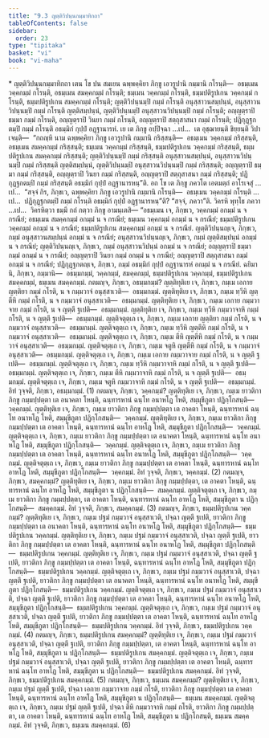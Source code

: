```yaml
---
title: "9.3 ญตฺติวิปนฺนกมฺมาทิกถา"
tableOfContents: false
sidebar:
  order: 23
type: "tipitaka"
basket: "vi"
book: "vi-maha"
---
```



<DynamicBreadcrumb />

<Paragraph type="center" book="vi-maha">
* ญตฺติวิปนฺนกมฺมาทิกถา
</Paragraph>

<Division number="385" book="vi-maha">

<Paragraph number="1786" book="vi-maha">
เตน โข ปน สมเยน ฉพฺพคฺคิยา ภิกฺขู เอวรูปานิ กมฺมานิ กโรนฺติ—  อธมฺเมน วคฺคกมฺมํ กโรนฺติ, อธมฺเมน สมคฺคกมฺมํ กโรนฺติ; ธมฺเมน วคฺคกมฺมํ กโรนฺติ, ธมฺมปติรูปเกน วคฺคกมฺมํ กโรนฺติ, ธมฺมปติรูปเกน สมคฺคกมฺมํ กโรนฺติ; ญตฺติวิปนฺนมฺปิ กมฺมํ กโรนฺติ อนุสฺสาวนสมฺปนฺนํ, อนุสฺสาวนวิปนฺนมฺปิ กมฺมํ กโรนฺติ ญตฺติสมฺปนฺนํ, ญตฺติวิปนฺนมฺปิ อนุสฺสาวนวิปนฺนมฺปิ กมฺมํ กโรนฺติ; อญฺญตฺราปิ ธมฺมา กมฺมํ กโรนฺติ, อญฺญตฺราปิ วินยา กมฺมํ กโรนฺติ, อญฺญตฺราปิ สตฺถุสาสนา กมฺมํ กโรนฺติ; ปฏิกุฏฺฐกตมฺปิ กมฺมํ กโรนฺติ อธมฺมิกํ กุปฺปํ อฏฺฐานารหํ.
</Paragraph>

<Paragraph number="1787" book="vi-maha">
เย เต ภิกฺขู อปฺปิจฺฉา …เป…  เต อุชฺฌายนฺติ ขิยฺยนฺติ วิปาเจนฺติ—  “กถญฺหิ นาม ฉพฺพคฺคิยา ภิกฺขู เอวรูปานิ กมฺมานิ กริสฺสนฺติ—  อธมฺเมน วคฺคกมฺมํ กริสฺสนฺติ, อธมฺเมน สมคฺคกมฺมํ กริสฺสนฺติ; ธมฺเมน วคฺคกมฺมํ กริสฺสนฺติ, ธมฺมปติรูปเกน วคฺคกมฺมํ กริสฺสนฺติ, ธมฺมปติรูปเกน สมคฺคกมฺมํ กริสฺสนฺติ; ญตฺติวิปนฺนมฺปิ กมฺมํ กริสฺสนฺติ อนุสฺสาวนสมฺปนฺนํ, อนุสฺสาวนวิปนฺนมฺปิ กมฺมํ กริสฺสนฺติ ญตฺติสมฺปนฺนํ, ญตฺติวิปนฺนมฺปิ อนุสฺสาวนวิปนฺนมฺปิ กมฺมํ กริสฺสนฺติ; อญฺญตฺราปิ ธมฺมา กมฺมํ กริสฺสนฺติ, อญฺญตฺราปิ วินยา กมฺมํ กริสฺสนฺติ, อญฺญตฺราปิ สตฺถุสาสนา กมฺมํ กริสฺสนฺติ; ปฏิกุฏฺฐกตมฺปิ กมฺมํ กริสฺสนฺติ อธมฺมิกํ กุปฺปํ อฏฺฐานารหนฺ”ติ.
</Paragraph>

<Paragraph number="1788" book="vi-maha">
อถ โข เต ภิกฺขู ภควโต เอตมตฺถํ อาโรเจสุํ …เป…  “สจฺจํ กิร, ภิกฺขเว, ฉพฺพคฺคิยา ภิกฺขู เอวรูปานิ กมฺมานิ กโรนฺติ—  อธมฺเมน วคฺคกมฺมํ กโรนฺติ …เป…  ปฏิกุฏฺฐกตมฺปิ กมฺมํ กโรนฺติ อธมฺมิกํ กุปฺปํ อฏฺฐานารหนฺ”ติ? “สจฺจํ, ภควา”ติ. วิครหิ พุทฺโธ ภควา …เป…  วิครหิตฺวา ธมฺมึ กถํ กตฺวา ภิกฺขู อามนฺเตสิ—
</Paragraph>

</Division>
<Division number="386" book="vi-maha">

<Paragraph number="1789" book="vi-maha">
“อธมฺเมน เจ, ภิกฺขเว, วคฺคกมฺมํ อกมฺมํ น จ กรณียํ; อธมฺเมน สมคฺคกมฺมํ อกมฺมํ น จ กรณียํ; ธมฺเมน วคฺคกมฺมํ อกมฺมํ น จ กรณียํ; ธมฺมปติรูปเกน วคฺคกมฺมํ อกมฺมํ น จ กรณียํ; ธมฺมปติรูปเกน สมคฺคกมฺมํ อกมฺมํ น จ กรณียํ. ญตฺติวิปนฺนญฺเจ, ภิกฺขเว, กมฺมํ อนุสฺสาวนสมฺปนฺนํ อกมฺมํ น จ กรณียํ; อนุสฺสาวนวิปนฺนญฺเจ, ภิกฺขเว, กมฺมํ ญตฺติสมฺปนฺนํ อกมฺมํ น จ กรณียํ; ญตฺติวิปนฺนญฺเจ, ภิกฺขเว, กมฺมํ อนุสฺสาวนวิปนฺนํ อกมฺมํ น จ กรณียํ; อญฺญตฺราปิ ธมฺมา กมฺมํ อกมฺมํ น จ กรณียํ; อญฺญตฺราปิ วินยา กมฺมํ อกมฺมํ น จ กรณียํ; อญฺญตฺราปิ สตฺถุสาสนา กมฺมํ อกมฺมํ น จ กรณียํ; ปฏิกุฏฺฐกตญฺเจ, ภิกฺขเว, กมฺมํ อธมฺมิกํ กุปฺปํ อฏฺฐานารหํ อกมฺมํ น จ กรณียํ.
</Paragraph>

</Division>
<Division number="387" book="vi-maha">

<Paragraph number="1790" book="vi-maha">
ฉยิมานิ, ภิกฺขเว, กมฺมานิ—  อธมฺมกมฺมํ, วคฺคกมฺมํ, สมคฺคกมฺมํ, ธมฺมปติรูปเกน วคฺคกมฺมํ, ธมฺมปติรูปเกน สมคฺคกมฺมํ, ธมฺเมน สมคฺคกมฺมํ.
</Paragraph>

<Paragraph number="1791" book="vi-maha">
กตมญฺจ, ภิกฺขเว, อธมฺมกมฺมํ? ญตฺติทุติเย เจ, ภิกฺขเว, กมฺเม เอกาย ญตฺติยา กมฺมํ กโรติ, น จ กมฺมวาจํ อนุสฺสาเวติ—  อธมฺมกมฺมํ. ญตฺติทุติเย เจ, ภิกฺขเว, กมฺเม ทฺวีหิ ญตฺตีหิ กมฺมํ กโรติ, น จ กมฺมวาจํ อนุสฺสาเวติ—  อธมฺมกมฺมํ. ญตฺติทุติเย เจ, ภิกฺขเว, กมฺเม เอกาย กมฺมวาจาย กมฺมํ กโรติ, น จ ญตฺตึ ฐเปติ—  อธมฺมกมฺมํ. ญตฺติทุติเย เจ, ภิกฺขเว, กมฺเม ทฺวีหิ กมฺมวาจาหิ กมฺมํ กโรติ, น จ ญตฺตึ ฐเปติ—  อธมฺมกมฺมํ. ญตฺติจตุตฺเถ เจ, ภิกฺขเว, กมฺเม เอกาย ญตฺติยา กมฺมํ กโรติ, น จ กมฺมวาจํ อนุสฺสาเวติ—  อธมฺมกมฺมํ. ญตฺติจตุตฺเถ เจ, ภิกฺขเว, กมฺเม ทฺวีหิ ญตฺตีหิ กมฺมํ กโรติ, น จ กมฺมวาจํ อนุสฺสาเวติ—  อธมฺมกมฺมํ. ญตฺติจตุตฺเถ เจ, ภิกฺขเว, กมฺเม ตีหิ ญตฺตีหิ กมฺมํ กโรติ, น จ กมฺมวาจํ อนุสฺสาเวติ—  อธมฺมกมฺมํ. ญตฺติจตุตฺเถ เจ, ภิกฺขเว, กมฺเม จตูหิ ญตฺตีหิ กมฺมํ กโรติ, น จ กมฺมวาจํ อนุสฺสาเวติ—  อธมฺมกมฺมํ. ญตฺติจตุตฺเถ เจ, ภิกฺขเว, กมฺเม เอกาย กมฺมวาจาย กมฺมํ กโรติ, น จ ญตฺตึ ฐเปติ—  อธมฺมกมฺมํ. ญตฺติจตุตฺเถ เจ, ภิกฺขเว, กมฺเม ทฺวีหิ กมฺมวาจาหิ กมฺมํ กโรติ, น จ ญตฺตึ ฐเปติ—  อธมฺมกมฺมํ. ญตฺติจตุตฺเถ เจ, ภิกฺขเว, กมฺเม ตีหิ กมฺมวาจาหิ กมฺมํ กโรติ, น จ ญตฺตึ ฐเปติ—  อธมฺมกมฺมํ. ญตฺติจตุตฺเถ เจ, ภิกฺขเว, กมฺเม จตูหิ กมฺมวาจาหิ กมฺมํ กโรติ, น จ ญตฺตึ ฐเปติ—  อธมฺมกมฺมํ. อิทํ วุจฺจติ, ภิกฺขเว, อธมฺมกมฺมํ. (1)
</Paragraph>

<Paragraph number="1792" book="vi-maha">
กตมญฺจ, ภิกฺขเว, วคฺคกมฺมํ? ญตฺติทุติเย เจ, ภิกฺขเว, กมฺเม ยาวติกา ภิกฺขู กมฺมปฺปตฺตา เต อนาคตา โหนฺติ, ฉนฺทารหานํ ฉนฺโท อนาหโฏ โหติ, สมฺมุขีภูตา ปฏิกฺโกสนฺติ—  วคฺคกมฺมํ. ญตฺติทุติเย เจ, ภิกฺขเว, กมฺเม ยาวติกา ภิกฺขู กมฺมปฺปตฺตา เต อาคตา โหนฺติ, ฉนฺทารหานํ ฉนฺโท อนาหโฏ โหติ, สมฺมุขีภูตา ปฏิกฺโกสนฺติ—  วคฺคกมฺมํ. ญตฺติทุติเย เจ, ภิกฺขเว, กมฺเม ยาวติกา ภิกฺขู กมฺมปฺปตฺตา เต อาคตา โหนฺติ, ฉนฺทารหานํ ฉนฺโท อาหโฏ โหติ, สมฺมุขีภูตา ปฏิกฺโกสนฺติ—  วคฺคกมฺมํ. ญตฺติจตุตฺเถ เจ, ภิกฺขเว, กมฺเม ยาวติกา ภิกฺขู กมฺมปฺปตฺตา เต อนาคตา โหนฺติ, ฉนฺทารหานํ ฉนฺโท อนาหโฏ โหติ, สมฺมุขีภูตา ปฏิกฺโกสนฺติ—  วคฺคกมฺมํ. ญตฺติจตุตฺเถ เจ, ภิกฺขเว, กมฺเม ยาวติกา ภิกฺขู กมฺมปฺปตฺตา เต อาคตา โหนฺติ, ฉนฺทารหานํ ฉนฺโท อนาหโฏ โหติ, สมฺมุขีภูตา ปฏิกฺโกสนฺติ—  วคฺคกมฺมํ. ญตฺติจตุตฺเถ เจ, ภิกฺขเว, กมฺเม ยาวติกา ภิกฺขู กมฺมปฺปตฺตา เต อาคตา โหนฺติ, ฉนฺทารหานํ ฉนฺโท อาหโฏ โหติ, สมฺมุขีภูตา ปฏิกฺโกสนฺติ—  วคฺคกมฺมํ. อิทํ วุจฺจติ, ภิกฺขเว, วคฺคกมฺมํ. (2)
</Paragraph>

<Paragraph number="1793" book="vi-maha">
กตมญฺจ, ภิกฺขเว, สมคฺคกมฺมํ? ญตฺติทุติเย เจ, ภิกฺขเว, กมฺเม ยาวติกา ภิกฺขู กมฺมปฺปตฺตา, เต อาคตา โหนฺติ, ฉนฺทารหานํ ฉนฺโท อาหโฏ โหติ, สมฺมุขีภูตา น ปฏิกฺโกสนฺติ—  สมคฺคกมฺมํ. ญตฺติจตุตฺเถ เจ, ภิกฺขเว, กมฺเม ยาวติกา ภิกฺขู กมฺมปฺปตฺตา, เต อาคตา โหนฺติ, ฉนฺทารหานํ ฉนฺโท อาหโฏ โหติ, สมฺมุขีภูตา น ปฏิกฺโกสนฺติ—  สมคฺคกมฺมํ. อิทํ วุจฺจติ, ภิกฺขเว, สมคฺคกมฺมํ. (3)
</Paragraph>

<Paragraph number="1794" book="vi-maha">
กตมญฺจ, ภิกฺขเว, ธมฺมปติรูปเกน วคฺคกมฺมํ? ญตฺติทุติเย เจ, ภิกฺขเว, กมฺเม ปฐมํ กมฺมวาจํ อนุสฺสาเวติ, ปจฺฉา ญตฺตึ ฐเปติ, ยาวติกา ภิกฺขู กมฺมปฺปตฺตา เต อนาคตา โหนฺติ, ฉนฺทารหานํ ฉนฺโท อนาหโฏ โหติ, สมฺมุขีภูตา ปฏิกฺโกสนฺติ—  ธมฺมปติรูปเกน วคฺคกมฺมํ. ญตฺติทุติเย เจ, ภิกฺขเว, กมฺเม ปฐมํ กมฺมวาจํ อนุสฺสาเวติ, ปจฺฉา ญตฺตึ ฐเปติ, ยาวติกา ภิกฺขู กมฺมปฺปตฺตา เต อาคตา โหนฺติ, ฉนฺทารหานํ ฉนฺโท อนาหโฏ โหติ, สมฺมุขีภูตา ปฏิกฺโกสนฺติ—  ธมฺมปติรูปเกน วคฺคกมฺมํ. ญตฺติทุติเย เจ, ภิกฺขเว, กมฺเม ปฐมํ กมฺมวาจํ อนุสฺสาเวติ, ปจฺฉา ญตฺตึ ฐเปติ, ยาวติกา ภิกฺขู กมฺมปฺปตฺตา เต อาคตา โหนฺติ, ฉนฺทารหานํ ฉนฺโท อาหโฏ โหติ, สมฺมุขีภูตา ปฏิกฺโกสนฺติ—  ธมฺมปติรูปเกน วคฺคกมฺมํ. ญตฺติจตุตฺเถ เจ, ภิกฺขเว, กมฺเม ปฐมํ กมฺมวาจํ อนุสฺสาเวติ, ปจฺฉา ญตฺตึ ฐเปติ, ยาวติกา ภิกฺขู กมฺมปฺปตฺตา เต อนาคตา โหนฺติ, ฉนฺทารหานํ ฉนฺโท อนาหโฏ โหติ, สมฺมุขีภูตา ปฏิกฺโกสนฺติ—  ธมฺมปติรูปเกน วคฺคกมฺมํ. ญตฺติจตุตฺเถ เจ, ภิกฺขเว, กมฺเม ปฐมํ กมฺมวาจํ อนุสฺสาเวติ, ปจฺฉา ญตฺตึ ฐเปติ, ยาวติกา ภิกฺขู กมฺมปฺปตฺตา เต อาคตา โหนฺติ, ฉนฺทารหานํ ฉนฺโท อนาหโฏ โหติ, สมฺมุขีภูตา ปฏิกฺโกสนฺติ—  ธมฺมปติรูปเกน วคฺคกมฺมํ. ญตฺติจตุตฺเถ เจ, ภิกฺขเว, กมฺเม ปฐมํ กมฺมวาจํ อนุสฺสาเวติ, ปจฺฉา ญตฺตึ ฐเปติ, ยาวติกา ภิกฺขู กมฺมปฺปตฺตา เต อาคตา โหนฺติ, ฉนฺทารหานํ ฉนฺโท อาหโฏ โหติ, สมฺมุขีภูตา ปฏิกฺโกสนฺติ—  ธมฺมปติรูปเกน วคฺคกมฺมํ. อิทํ วุจฺจติ, ภิกฺขเว, ธมฺมปติรูปเกน วคฺคกมฺมํ. (4)
</Paragraph>

<Paragraph number="1795" book="vi-maha">
กตมญฺจ, ภิกฺขเว, ธมฺมปติรูปเกน สมคฺคกมฺมํ? ญตฺติทุติเย เจ, ภิกฺขเว, กมฺเม ปฐมํ กมฺมวาจํ อนุสฺสาเวติ, ปจฺฉา ญตฺตึ ฐเปติ, ยาวติกา ภิกฺขู กมฺมปฺปตฺตา, เต อาคตา โหนฺติ, ฉนฺทารหานํ ฉนฺโท อาหโฏ โหติ, สมฺมุขีภูตา น ปฏิกฺโกสนฺติ—  ธมฺมปติรูปเกน สมคฺคกมฺมํ. ญตฺติจตุตฺเถ เจ, ภิกฺขเว, กมฺเม ปฐมํ กมฺมวาจํ อนุสฺสาเวติ, ปจฺฉา ญตฺตึ ฐเปติ, ยาวติกา ภิกฺขู กมฺมปฺปตฺตา เต อาคตา โหนฺติ, ฉนฺทารหานํ ฉนฺโท อาหโฏ โหติ, สมฺมุขีภูตา น ปฏิกฺโกสนฺติ—  ธมฺมปติรูปเกน สมคฺคกมฺมํ. อิทํ วุจฺจติ, ภิกฺขเว, ธมฺมปติรูปเกน สมคฺคกมฺมํ. (5)
</Paragraph>

<Paragraph number="1796" book="vi-maha">
กตมญฺจ, ภิกฺขเว, ธมฺเมน สมคฺคกมฺมํ? ญตฺติทุติเย เจ, ภิกฺขเว, กมฺเม ปฐมํ ญตฺตึ ฐเปติ, ปจฺฉา เอกาย กมฺมวาจาย กมฺมํ กโรติ, ยาวติกา ภิกฺขู กมฺมปฺปตฺตา เต อาคตา โหนฺติ, ฉนฺทารหานํ ฉนฺโท อาหโฏ โหติ, สมฺมุขีภูตา น ปฏิกฺโกสนฺติ—  ธมฺเมน สมคฺคกมฺมํ. ญตฺติจตุตฺเถ เจ, ภิกฺขเว, กมฺเม ปฐมํ ญตฺตึ ฐเปติ, ปจฺฉา ตีหิ กมฺมวาจาหิ กมฺมํ กโรติ, ยาวติกา ภิกฺขู กมฺมปฺปตฺตา, เต อาคตา โหนฺติ, ฉนฺทารหานํ ฉนฺโท อาหโฏ โหติ, สมฺมุขีภูตา น ปฏิกฺโกสนฺติ, ธมฺเมน สมคฺคกมฺมํ. อิทํ วุจฺจติ, ภิกฺขเว, ธมฺเมน สมคฺคกมฺมํ. (6)
</Paragraph>
</Division>